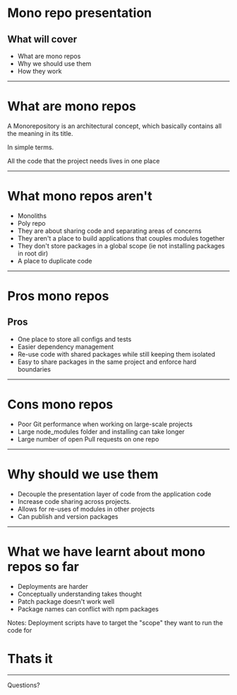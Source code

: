 # Mono repo presentation

## What will cover
- What are mono repos
- Why we should use them
- How they work

---
# What are mono repos

A Monorepository is an architectural concept, which basically contains all the meaning in its title.

In simple terms.

All the code that the project needs lives in one place


---
# What mono repos aren't
- Monoliths
- Poly repo
- They are about sharing code and separating areas of concerns
- They aren't a place to build applications that couples modules together
- They don't store packages in a global scope (ie not installing packages in root dir)
- A place to duplicate code
---
# Pros mono repos

## Pros
- One place to store all configs and tests
- Easier dependency management
- Re-use code with shared packages while still keeping them isolated
- Easy to share packages in the same project and enforce hard boundaries

---
# Cons mono repos
- Poor Git performance when working on large-scale projects
- Large node_modules folder and installing can take longer
- Large number of open Pull requests on one repo

---
# Why should we use them

- Decouple the presentation layer of code from the application code
- Increase code sharing across projects.
- Allows for re-uses of modules in other projects
- Can publish and version packages
---

# What we have learnt about mono repos so far
- Deployments are harder
- Conceptually understanding takes thought
- Patch package doesn't work well
- Package names can conflict with npm packages

Notes: Deployment scripts have to target the "scope" they want to run the code for

# Thats it
---

Questions? 